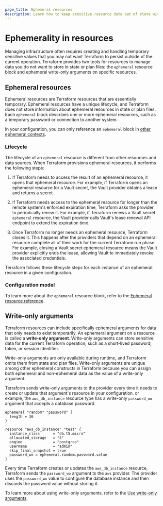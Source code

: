 ```yaml
---
page_title: Ephemeral resources
description: Learn how to keep sensitive resource data out of state with ephemeral resource blocks and write-only arguments to manage temporary data in Terraform. 
---
```


# Ephemerality in resources

Managing infrastructure often requires creating and handling temporary sensitive values that you may not want Terraform to persist outside of the current operation. Terraform provides two tools for resources to manage data you do not want to store in state or plan files: the `ephemeral` resource block and ephemeral write-only arguments on specific resources.

## Ephemeral resources

Ephemeral resources are Terraform resources that are essentially temporary. Ephemeral resources have a unique lifecycle, and Terraform does not store information about ephemeral resources in state or plan files. Each `ephemeral` block describes one or more ephemeral resources, such as a temporary password or connection to another system.

In your configuration, you can only reference an `ephemeral` block in [other ephemeral contexts](/terraform/language/resources/ephemeral/reference#reference-ephemeral-resources).

### Lifecycle

The lifecycle of an `ephemeral` resource is different from other resources and data sources. When Terraform provisions ephemeral resources, it performs the following steps:

1. If Terraform needs to access the result of an ephemeral resource, it opens
that ephemeral resource. For example, if Terraform opens an ephemeral resource for a Vault secret, the Vault provider obtains a lease and returns a secret. 

1. If Terraform needs access to the ephemeral resource for longer than the
remote system's enforced expiration time, Terraform asks the provider
to periodically renew it. For example, if Terraform renews a Vault secret `ephemeral` resource, the Vault provider calls Vault's lease renewal API endpoint to extend the expiration time.

1. Once Terraform no longer needs an ephemeral resource, Terraform closes
it. This happens after the providers that depend on an ephemeral resource
complete all of their work for the current Terraform run phase. For example, closing a Vault secret ephemeral resource means the Vault provider explicitly ends the lease, allowing Vault to immediately revoke the associated credentials.

Terraform follows these lifecycle steps for each instance of an ephemeral
resource in a given configuration.

### Configuration model

To learn more about the `ephemeral` resource block, refer to the [Ephemeral resource reference](/terraform/language/resources/ephemeral/reference).

## Write-only arguments

Terraform resources can include specifically ephemeral arguments for data that only needs to exist temporarily. An ephemeral argument on a resource is called a **write-only argument**. Write-only arguments can store sensitive data for the current Terraform operation, such as a short-lived password, token, or session identifier.

Write-only arguments are only available during runtime, and Terraform omits them from state and plan files. Write-only arguments are unique among other ephemeral constructs in Terraform because you can assign both ephemeral and non-ephemeral data as the value of a write-only argument.

Terraform sends write-only arguments to the provider every time it needs to create or update that argument's resource in your configuration. or example, the `aws_db_instance` resource type has a write-only `password_wo` argument that accepts a database password:

```hcl
ephemeral "random" "password" {
  length = 16
}

resource "aws_db_instance" "test" {
  instance_class      = "db.t5.micro"
  allocated_storage   = "5"
  engine              = "postgres"
  username            = "admin"
  skip_final_snapshot = true
  password_wo = ephemeral.random.password.value
}
```

Every time Terraform creates or updates the `aws_db_instance` resource, Terraform sends the `password_wo` argument to the `aws` provider. The provider uses the `password_wo` value to configure the database instance and then discards the password value without storing it.

To learn more about using write-only arguments, refer to the [Use write-only arguments](/terraform/language/resources/ephemeral/write-only).
